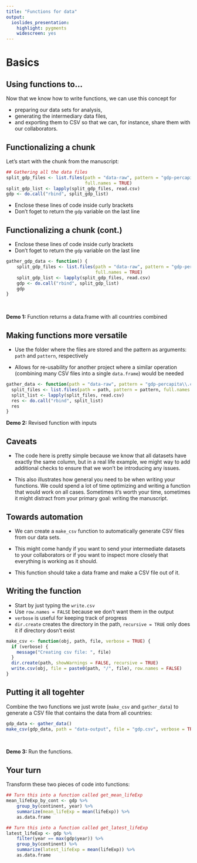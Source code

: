 ```yaml
---
title: "Functions for data"
output:
  ioslides_presentation:
    highlight: pygments
    widescreen: yes
---
```


# Basics

## Using functions to...

Now that we know how to write functions, we can use this concept for 

- preparing our data sets for analysis, 
- generating the intermediary data files, 
- and exporting them to CSV so that we can, for instance, share them with our collaborators.

## Functionalizing a chunk

Let's start with the chunk from the manuscript:

```r
## Gathering all the data files
split_gdp_files <- list.files(path = "data-raw", pattern = "gdp-percapita\\.csv$", 
                              full.names = TRUE)
split_gdp_list <- lapply(split_gdp_files, read.csv)
gdp <- do.call("rbind", split_gdp_list)
```

- Enclose these lines of code inside curly brackets 
- Don't foget to return the `gdp` variable on the last line

## Functionalizing a chunk (cont.)

- Enclose these lines of code inside curly brackets 
- Don't foget to return the `gdp` variable on the last line

```r
gather_gdp_data <- function() {
    split_gdp_files <- list.files(path = "data-raw", pattern = "gdp-percapita\\.csv$", 
                                  full.names = TRUE)
    split_gdp_list <- lapply(split_gdp_files, read.csv)
    gdp <- do.call("rbind", split_gdp_list)
    gdp
}
```

<br>

**Demo 1:** Function returns a data.frame with all countries combined

## Making functions more versatile

- Use the folder where the files are stored and the pattern as arguments: `path` and `pattern`,
respectively

- Allows for re-usability for another project where a similar operation (combining many CSV files 
into a single `data.frame`) would be needed

```r
gather_data <- function(path = "data-raw", pattern = "gdp-percapita\\.csv$") {
  split_files <- list.files(path = path, pattern = pattern, full.names = TRUE)
  split_list <- lapply(split_files, read.csv)
  res <- do.call("rbind", split_list)
  res
}
```

**Demo 2:** Revised function with inputs

## Caveats

- The code here is pretty simple because we know that all datasets have
exactly the same column, but in a real life example, we might way to add
additional checks to ensure that we won't be introducing any issues.

- This also illustrates how general you need to be when writing your
functions. We could spend a lot of time optimizing and writing a function
that would work on all cases. Sometimes it's worth your time, sometimes it
might distract from your primary goal: writing the manuscript.

## Towards automation

- We can create a `make_csv` function to automatically generate CSV files from our
data sets. 

- This might come handy if you want to send your intermediate datasets
to your collaborators or if you want to inspect more closely that everything is
working as it should.

- This function should take a data frame and make a CSV file out of it.

## Writing the function {.build}

- Start by just typing the `write.csv`
- Use `row.names = FALSE` because we don't want them in the output
- `verbose` is useful for keeping track of progress
- `dir.create` creates the directory in the path, `recursive = TRUE` only
does it if directory dosn't exist

```r
make_csv <- function(obj, path, file, verbose = TRUE) {
  if (verbose) {
    message("Creating csv file: ", file)
  }
  dir.create(path, showWarnings = FALSE, recursive = TRUE)  
  write.csv(obj, file = paste0(path, "/", file), row.names = FALSE)
}
```

## Putting it all togehter

Combine the two functions we just wrote (`make_csv` and `gather_data`) to generate 
a CSV file that contains the data from all countries:

```r
gdp_data <- gather_data()
make_csv(gdp_data, path = "data-output", file = "gdp.csv", verbose = TRUE)
```

<br>

**Demo 3:** Run the functions.

## Your turn

Transform these two pieces of code into functions:

```r
## Turn this into a function called get_mean_lifeExp
mean_lifeExp_by_cont <- gdp %>%
    group_by(continent, year) %>%
    summarize(mean_lifeExp = mean(lifeExp)) %>%
    as.data.frame
```

```r
## Turn this into a function called get_latest_lifeExp
latest_lifeExp <- gdp %>%
    filter(year == max(gdp$year)) %>%
    group_by(continent) %>%
    summarize(latest_lifeExp = mean(lifeExp)) %>%
    as.data.frame
```

<!--

# Long computations

## Caching

- Caching is available in R Markdown but it can be pretty fragile. 

- For instance, caching is only based on whether the code in your chunk changes and 
doesn't check if your data on your hard drive is changing.

## Saving R objects

If the output of your R code can't be represented in a CSV file,
so you need to save it directly into an R object

```r
## If you need to save an R object to avoid the repetition of long computations
make_rds <- function(obj, file, ..., verbose = TRUE) {
    if (verbose) {
        message("Creating rds file: ", file)
    }
    saveRDS(obj, file = file)
    invisible(file.exists(file))
}
```

## Use in R Markdown documents

In your R Markdown document, you can do:

`gdp <- readRDS(file="data-output/gdp.rds")`

or maybe even:

```r
## An example of the kind of code you could use to work with time-consuming
## computations in R.
if ( !file.exists("data-output/gdp.rds")) {
    gdp <- gather_gdp_data() ## long computation...
    make_rds(gdp, file="data-output/gdp.rds")
}
gdp <- readRDS(file="data-output/gdp.rds")
```

-->